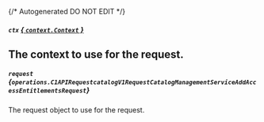{/* Autogenerated DO NOT EDIT  */}

##### `ctx` [*{ `context.Context` }*](https://pkg.go.dev/context#Context)
The context to use for the request.
---
##### `request` *{`operations.C1APIRequestcatalogV1RequestCatalogManagementServiceAddAccessEntitlementsRequest`}*
The request object to use for the request.

<Collapsible openLabel={Labels.showProperties} closeLabel={Labels.hideProperties}>
  <C1APIRequestcatalogV1RequestCatalogManagementServiceAddAccessEntitlementsRequest />
</Collapsible>


